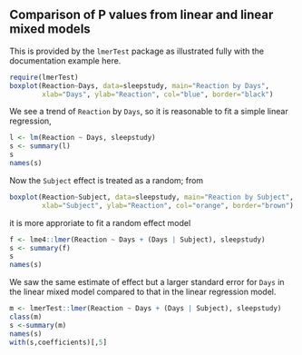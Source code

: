 ## Comparison of P values from linear and linear mixed models

This is provided by the `lmerTest` package as illustrated fully with the documentation example here.
```r
require(lmerTest)
boxplot(Reaction~Days, data=sleepstudy, main="Reaction by Days",
        xlab="Days", ylab="Reaction", col="blue", border="black")
```
We see a trend of `Reaction` by `Days`, so it is reasonable to fit a simple linear regression,
```r
l <- lm(Reaction ~ Days, sleepstudy)
s <- summary(l)
s
names(s)
```
Now the `Subject` effect is treated as a random; from

```r
boxplot(Reaction~Subject, data=sleepstudy, main="Reaction by Subject",
        xlab="Subject", ylab="Reaction", col="orange", border="brown")
```
it is more approriate to fit a random effect model
```r
f <- lme4::lmer(Reaction ~ Days + (Days | Subject), sleepstudy)
s <- summary(f)
s
names(s)
```
We saw the same estimate of effect but a larger standard error for `Days` in the linear mixed model compared to that in the linear regression model.

```r
m <- lmerTest::lmer(Reaction ~ Days + (Days | Subject), sleepstudy)
class(m)
s <-summary(m)
names(s)
with(s,coefficients)[,5]
```

